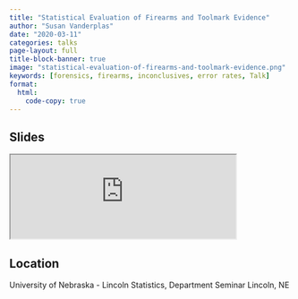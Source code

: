 ```yaml
---
title: "Statistical Evaluation of Firearms and Toolmark Evidence"
author: "Susan Vanderplas"
date: "2020-03-11"
categories: talks
page-layout: full
title-block-banner: true
image: "statistical-evaluation-of-firearms-and-toolmark-evidence.png"
keywords: [forensics, firearms, inconclusives, error rates, Talk]
format:
  html:
    code-copy: true
---
```

 
## Slides

<iframe src='https://srvanderplas.github.io/2020-Presentations/03-UNL-Forensics/' height='auto' width='80%'>
                        </iframe>
## Location
University of Nebraska - Lincoln
Statistics, Department Seminar
Lincoln, NE
